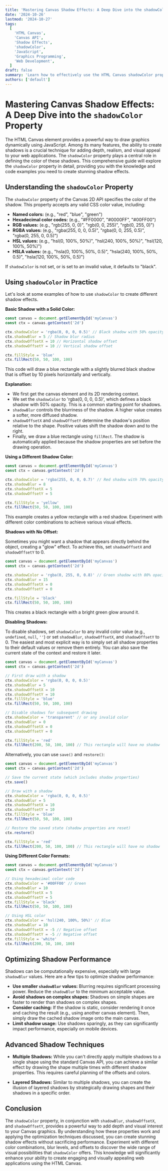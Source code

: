 ```yaml
---
title: 'Mastering Canvas Shadow Effects: A Deep Dive into the shadowColor Property'
date: '2024-10-26'
lastmod: '2024-10-27'
tags:
  [
    'HTML Canvas',
    'Canvas API',
    'Shadow Effects',
    'shadowColor',
    'JavaScript',
    'Graphics Programming',
    'Web Development',
  ]
draft: false
summary: 'Learn how to effectively use the HTML Canvas shadowColor property to create stunning visual effects and add depth to your web graphics. This comprehensive guide provides in-depth explanations, code examples, and best practices.'
authors: ['default']
---
```


# Mastering Canvas Shadow Effects: A Deep Dive into the `shadowColor` Property

The HTML Canvas element provides a powerful way to draw graphics dynamically using JavaScript. Among its many features, the ability to create shadows is a crucial technique for adding depth, realism, and visual appeal to your web applications. The `shadowColor` property plays a central role in defining the color of these shadows. This comprehensive guide will explore the `shadowColor` property in detail, providing you with the knowledge and code examples you need to create stunning shadow effects.

## Understanding the `shadowColor` Property

The `shadowColor` property of the Canvas 2D API specifies the color of the shadow. This property accepts any valid CSS color value, including:

- **Named colors:** (e.g., "red", "blue", "green")
- **Hexadecimal color codes:** (e.g., "#FF0000", "#0000FF", "#00FF00")
- **RGB values:** (e.g., "rgb(255, 0, 0)", "rgb(0, 0, 255)", "rgb(0, 255, 0)")
- **RGBA values:** (e.g., "rgba(255, 0, 0, 0.5)", "rgba(0, 0, 255, 0.5)", "rgba(0, 255, 0, 0.5)")
- **HSL values:** (e.g., "hsl(0, 100%, 50%)", "hsl(240, 100%, 50%)", "hsl(120, 100%, 50%)")
- **HSLA values:** (e.g., "hsla(0, 100%, 50%, 0.5)", "hsla(240, 100%, 50%, 0.5)", "hsla(120, 100%, 50%, 0.5)")

If `shadowColor` is not set, or is set to an invalid value, it defaults to "black".

## Using `shadowColor` in Practice

Let's look at some examples of how to use `shadowColor` to create different shadow effects.

**Basic Shadow with a Solid Color:**

```javascript
const canvas = document.getElementById('myCanvas')
const ctx = canvas.getContext('2d')

ctx.shadowColor = 'rgba(0, 0, 0, 0.5)' // Black shadow with 50% opacity
ctx.shadowBlur = 5 // Shadow blur radius
ctx.shadowOffsetX = 10 // Horizontal shadow offset
ctx.shadowOffsetY = 10 // Vertical shadow offset

ctx.fillStyle = 'blue'
ctx.fillRect(50, 50, 100, 100)
```

This code will draw a blue rectangle with a slightly blurred black shadow that is offset by 10 pixels horizontally and vertically.

**Explanation:**

- We first get the canvas element and its 2D rendering context.
- We set the `shadowColor` to 'rgba(0, 0, 0, 0.5)', which defines a black shadow with 50% opacity. This is a common starting point for shadows.
- `shadowBlur` controls the blurriness of the shadow. A higher value creates a softer, more diffused shadow.
- `shadowOffsetX` and `shadowOffsetY` determine the shadow's position relative to the shape. Positive values shift the shadow down and to the right.
- Finally, we draw a blue rectangle using `fillRect`. The shadow is automatically applied because the shadow properties are set before the drawing operation.

**Using a Different Shadow Color:**

```javascript
const canvas = document.getElementById('myCanvas')
const ctx = canvas.getContext('2d')

ctx.shadowColor = 'rgba(255, 0, 0, 0.7)' // Red shadow with 70% opacity
ctx.shadowBlur = 8
ctx.shadowOffsetX = 5
ctx.shadowOffsetY = 5

ctx.fillStyle = 'yellow'
ctx.fillRect(50, 50, 100, 100)
```

This example creates a yellow rectangle with a red shadow. Experiment with different color combinations to achieve various visual effects.

**Shadows with No Offset:**

Sometimes you might want a shadow that appears directly behind the object, creating a "glow" effect. To achieve this, set `shadowOffsetX` and `shadowOffsetY` to 0.

```javascript
const canvas = document.getElementById('myCanvas')
const ctx = canvas.getContext('2d')

ctx.shadowColor = 'rgba(0, 255, 0, 0.8)' // Green shadow with 80% opacity
ctx.shadowBlur = 15
ctx.shadowOffsetX = 0
ctx.shadowOffsetY = 0

ctx.fillStyle = 'black'
ctx.fillRect(50, 50, 100, 100)
```

This creates a black rectangle with a bright green glow around it.

**Disabling Shadows:**

To disable shadows, set `shadowColor` to any invalid color value (e.g., `undefined`, `null`, `''`) or set `shadowBlur`, `shadowOffsetX`, and `shadowOffsetY` to 0. The easiest and most explicit way is to simply set all shadow properties to their default values or remove them entirely. You can also save the current state of the context and restore it later.

```javascript
const canvas = document.getElementById('myCanvas')
const ctx = canvas.getContext('2d')

// First draw with a shadow
ctx.shadowColor = 'rgba(0, 0, 0, 0.5)'
ctx.shadowBlur = 5
ctx.shadowOffsetX = 10
ctx.shadowOffsetY = 10
ctx.fillStyle = 'blue'
ctx.fillRect(50, 50, 100, 100)

// Disable shadows for subsequent drawing
ctx.shadowColor = 'transparent' // or any invalid color
ctx.shadowBlur = 0
ctx.shadowOffsetX = 0
ctx.shadowOffsetY = 0

ctx.fillStyle = 'red'
ctx.fillRect(200, 50, 100, 100) // This rectangle will have no shadow
```

Alternatively, you can use `save()` and `restore()`:

```javascript
const canvas = document.getElementById('myCanvas')
const ctx = canvas.getContext('2d')

// Save the current state (which includes shadow properties)
ctx.save()

// Draw with a shadow
ctx.shadowColor = 'rgba(0, 0, 0, 0.5)'
ctx.shadowBlur = 5
ctx.shadowOffsetX = 10
ctx.shadowOffsetY = 10
ctx.fillStyle = 'blue'
ctx.fillRect(50, 50, 100, 100)

// Restore the saved state (shadow properties are reset)
ctx.restore()

ctx.fillStyle = 'red'
ctx.fillRect(200, 50, 100, 100) // This rectangle will have no shadow
```

**Using Different Color Formats:**

```javascript
const canvas = document.getElementById('myCanvas')
const ctx = canvas.getContext('2d')

// Using hexadecimal color code
ctx.shadowColor = '#00FF00' // Green
ctx.shadowBlur = 10
ctx.shadowOffsetX = 5
ctx.shadowOffsetY = 5
ctx.fillStyle = 'black'
ctx.fillRect(50, 50, 100, 100)

// Using HSL color
ctx.shadowColor = 'hsl(240, 100%, 50%)' // Blue
ctx.shadowBlur = 10
ctx.shadowOffsetX = -5 // Negative offset
ctx.shadowOffsetY = -5 // Negative offset
ctx.fillStyle = 'white'
ctx.fillRect(200, 50, 100, 100)
```

## Optimizing Shadow Performance

Shadows can be computationally expensive, especially with large `shadowBlur` values. Here are a few tips to optimize shadow performance:

- **Use smaller `shadowBlur` values:** Blurring requires significant processing power. Reduce the `shadowBlur` to the minimum acceptable value.
- **Avoid shadows on complex shapes:** Shadows on simple shapes are faster to render than shadows on complex shapes.
- **Consider caching:** If the shadow is static, consider rendering it once and caching the result (e.g., using another canvas element). Then, simply draw the cached shadow image onto the main canvas.
- **Limit shadow usage:** Use shadows sparingly, as they can significantly impact performance, especially on mobile devices.

## Advanced Shadow Techniques

- **Multiple Shadows:** While you can't directly apply multiple shadows to a single shape using the standard Canvas API, you can achieve a similar effect by drawing the shape multiple times with different shadow properties. This requires careful planning of the offsets and colors.

- **Layered Shadows:** Similar to multiple shadows, you can create the illusion of layered shadows by strategically drawing shapes and their shadows in a specific order.

## Conclusion

The `shadowColor` property, in conjunction with `shadowBlur`, `shadowOffsetX`, and `shadowOffsetY`, provides a powerful way to add depth and visual interest to your Canvas graphics. By understanding how these properties work and applying the optimization techniques discussed, you can create stunning shadow effects without sacrificing performance. Experiment with different color combinations, blur levels, and offsets to discover the wide range of visual possibilities that `shadowColor` offers. This knowledge will significantly enhance your ability to create engaging and visually appealing web applications using the HTML Canvas.
